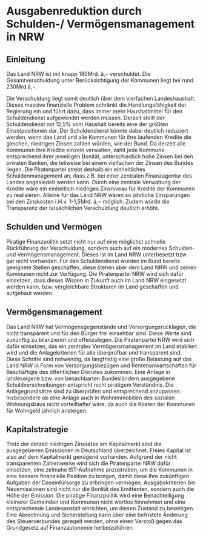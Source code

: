 = Ausgabenreduktion durch Schulden-/ Vermögensmanagement in NRW =

== Einleitung ==
Das Land NRW ist mit knapp 180Mrd. â‚¬ verschuldet. Die Gesamtverschuldung unter Berücksichtigung der Kommunen liegt bei rund 230Mrd.â‚¬.

Die Verschuldung liegt somit deutlich über dem vierfachen Landeshaushalt. Dieses massive finanzielle Problem schränkt die Handlungsfähigkeit der Regierung ein und führt dazu, dass immer mehr Haushaltmittel für den Schuldendienst aufgewendet werden müssen. Derzeit stellt der Schuldendienst mit 12,5% vom Haushalt bereits eine der größten Einzelpositionen dar. Der Schuldendienst könnte dabei deutlich reduziert werden, wenn das Land und alle Kommunen für ihre laufenden Kredite die gleichen, niedrigen Zinsen zahlen würden, wie der Bund. Da derzeit alle Kommunen ihre Kredite einzeln verwalten, zahlt jede Kommune entsprechend ihrer jeweiligen Bonität, unterschiedlich hohe Zinsen bei den privaten Banken, die teilweise bei einem vielfachen der Zinsen des Bundes liegen. Die Piratenpartei strebt deshalb ein einheitliches Schuldenmanagement an, dass z.B. bei einer zentralen Finanzagentur des Landes angesiedelt werden kann. Durch eine zentrale Verwaltung der Kredite wäre ein einheitlich niedriges Zinsniveau für Kredite der Kommunen zu realisieren. Alleine für das Land NRW wären so jährliche Einsparungen bei den Zinskosten i.H.v. 1-1,5Mrd. â‚¬ möglich. Zudem würde die Transparenz der tatsächlichen Verschuldung deutlich erhöht.

== Schulden und Vermögen ==
Piratige Finanzpolitik setzt nicht nur auf eine möglichst schnelle Rückführung der Verschuldung, sondern auch auf ein modernes Schulden- und Vermögensmanagement. Dieses ist im Land NRW unterbesetzt bzw. gar nicht vorhanden. Für den Schuldendienst wurden im Bund bereits geeignete Stellen geschaffen, diese stehen aber dem Land NRW und seinen Kommunen nicht zur Verfügung. Die Piratenpartei NRW wird sich dafür einsetzen, dass dieses Wissen in Zukunft auch im Land NRW eingesetzt werden kann, bzw. vergleichbare Strukturen im Land geschaffen und aufgebaut werden.

== Vermögensmanagement ==
Das Land NRW hat Vermögensgegenstände und Versorgungsrücklagen, die nicht transparent und für den Bürger frei einsehbar sind. Diese Werte sind zukünftig zu bilanzieren und offenzulegen. Die Piratenpartei NRW wird sich dafür einsetzen, das ein zentrales Vermögensmanagement im Land etabliert wird und die Anlagekriterien für alle überprüfbar und transparent sind. Diese Schritte sind notwendig, da langfristig eine große Belastung auf das Land NRW in Form von Versorgungsbezügen und Rentenanwartschaften für Beschäftigte des öffentlichen Dienstes zukommen. Eine Anlage in landeseigene bzw. von benachbarten Bundesländern ausgegebene Schuldverschreibungen entspricht nicht piratigem Verständnis. Die Anlagegrundsätze sind zu überprüfen und entsprechend anzupassen. Insbesondere ob eine Anlage auch in Wohnimmobilien des sozialen Wohnungsbaus nicht vorteilhafter wäre, da auch die Kosten der Kommunen für Wohngeld jährlich ansteigen.

== Kapitalstrategie ==
Trotz der derzeit niedrigen Zinssätze am Kapitalmarkt sind die ausgegebenen Emissionen in Deutschland überzeichnet. Freies Kapital ist also auf dem Kapitalmarkt genügend vorhanden. Aufgrund der nicht transparenten Zahlenwerke wird sich die Piratenpartei NRW dafür einsetzen, eine zeitnahe IST-Aufnahme anzustreben, um die Kommunen in eine bessere finanzielle Position zu bringen, damit diese Ihre zukünftigen Aufgaben der Daseinfürsorge zu erbringen vermögen. Ausgabekriterien bei Neuemissionen sind nicht nur die Bonität des Emittenten, sondern auch die Höhe der Emission. Die piratige Finanzpolitik wird eine Benachteiligung kleinerer Gemeinden und Kommunen nicht wortlos hinnehmen und eine entsprechende Landesanstalt einrichten, um diesen Zustand zu beseitigen. Eine Abrechnung und Sicherstellung kann über eine befristete Änderung des Steuerverbundes geregelt werden, ohne einen Verstoß gegen das Grundgesetz auf Finanzautonomie herbeizuführen.
